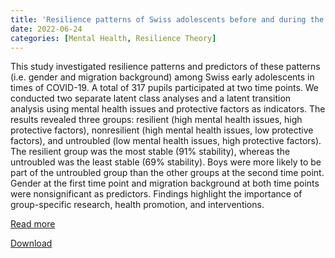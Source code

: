```yaml
---
title: 'Resilience patterns of Swiss adolescents before and during the COVID-19 pandemic: a latent transition analysis'
date: 2022-06-24
categories: [Mental Health, Resilience Theory]
---
```


This study investigated resilience patterns and predictors of these patterns (i.e. gender and migration background) among Swiss early adolescents in times of COVID-19. A total of 317 pupils participated at two time points. We conducted two separate latent class analyses and a latent transition analysis using mental health issues and protective factors as indicators. The results revealed three groups: resilient (high mental health issues, high protective factors), nonresilient (high mental health issues, low protective factors), and untroubled (low mental health issues, high protective factors). The resilient group was the most stable (91% stability), whereas the untroubled was the least stable (69% stability). Boys were more likely to be part of the untroubled group than the other groups at the second time point. Gender at the first time point and migration background at both time points were nonsignificant as predictors. Findings highlight the importance of group-specific research, health promotion, and interventions.

[Read more](https://doi.org/10.1080/02673843.2022.2091938)

[Download](Resilience-patterns-Swiss.pdf)